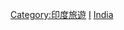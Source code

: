 {{Catnav|頁面分類|地理|国家|亚洲国家|印度}}
{{Commonscat|World Heritage Sites in India}}

[[Category:印度旅遊|Category:印度旅遊]]
[[Category:亚洲和太平洋地区世界遗产|I]]
[[Category:各國世界遺產|India]]